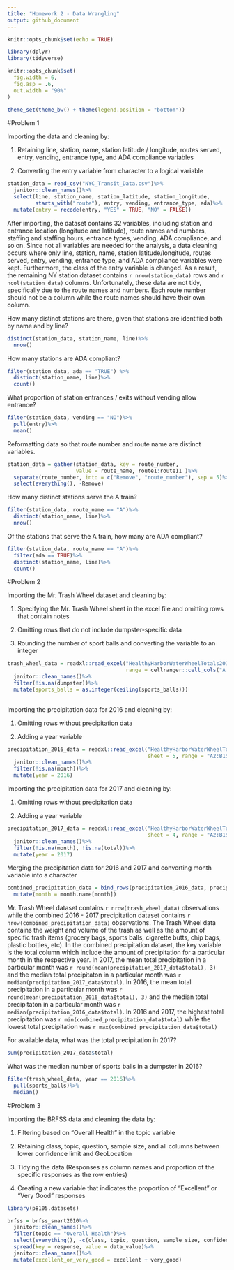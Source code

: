 ```yaml
---
title: "Homework 2 - Data Wrangling"
output: github_document
---
```


```r
knitr::opts_chunk$set(echo = TRUE)

library(dplyr)
library(tidyverse)

knitr::opts_chunk$set(
  fig.width = 6,
  fig.asp = .6,
  out.width = "90%"
)

theme_set(theme_bw() + theme(legend.position = "bottom"))
```

#Problem 1

Importing the data and cleaning by:

1. Retaining line, station, name, station latitude / longitude, routes served, entry, vending, entrance type, and ADA compliance variables 

2. Converting the entry variable from character to a logical variable

```r
station_data = read_csv("NYC_Transit_Data.csv")%>%
  janitor::clean_names()%>%
  select(line, station_name, station_latitude, station_longitude, 
         starts_with("route"), entry, vending, entrance_type, ada)%>%
  mutate(entry = recode(entry, "YES" = TRUE, "NO" = FALSE))

```

After importing, the dataset contains 32 variables, including station and entrance location (longitude and latitude), route names and numbers, staffing and staffing hours, entrance types, vending, ADA compliance, and so on. Since not all variables are needed for the analysis, a data cleaning occurs where only line, station, name, station latitude/longitude, routes served, entry, vending, entrance type, and ADA compliance variables were kept. Furthermore, the class of the entry variable is changed. As a result, the remaining NY station dataset contains `r nrow(station_data) ` rows and `r ncol(station_data)` columns. Unfortunately, these data are not tidy, specifically due to the route names and numbers. Each route number should not be a column while the route names should have their own column.  

How many distinct stations are there, given that stations are identified both by name and by line?

```r
distinct(station_data, station_name, line)%>%
  nrow()
```

How many stations are ADA compliant?

```r
filter(station_data, ada == "TRUE") %>%
  distinct(station_name, line)%>%
  count()
```

What proportion of station entrances / exits without vending allow entrance?

```r
filter(station_data, vending == "NO")%>%
  pull(entry)%>%
  mean()
```


Reformatting data so that route number and route name are distinct variables. 

```r
station_data = gather(station_data, key = route_number, 
                      value = route_name, route1:route11 )%>%
  separate(route_number, into = c("Remove", "route_number"), sep = 5)%>%
  select(everything(), -Remove)
```

How many distinct stations serve the A train? 

```r
filter(station_data, route_name == "A")%>%
  distinct(station_name, line)%>%
  nrow()
```


Of the stations that serve the A train, how many are ADA compliant?

```r
filter(station_data, route_name == "A")%>%
  filter(ada == TRUE)%>%
  distinct(station_name, line)%>%
  count()
```


#Problem 2

Importing the Mr. Trash Wheel dataset and cleaning by:

1. Specifying the Mr. Trash Wheel sheet in the excel file and omitting rows that contain notes

2. Omitting rows that do not include dumpster-specific data

3. Rounding the number of sport balls and converting the variable to an integer

```r
trash_wheel_data = readxl::read_excel("HealthyHarborWaterWheelTotals2018-7-28.xlsx", sheet = 1, 
                                      range = cellranger::cell_cols("A:N"))%>%
  janitor::clean_names()%>%
  filter(!is.na(dumpster))%>%
  mutate(sports_balls = as.integer(ceiling(sports_balls)))
  
```

Importing the precipitation data for 2016 and cleaning by:

1. Omitting rows without precipitation data

2. Adding a year variable

```r
precipitation_2016_data = readxl::read_excel("HealthyHarborWaterWheelTotals2018-7-28.xlsx", 
                                             sheet = 5, range = "A2:B15")%>%
  janitor::clean_names()%>%
  filter(!is.na(month))%>%
  mutate(year = 2016)
```

Importing the precipitation data for 2017 and cleaning by:

1. Omitting rows without precipitation data

2. Adding a year variable

```r
precipitation_2017_data = readxl::read_excel("HealthyHarborWaterWheelTotals2018-7-28.xlsx", 
                                             sheet = 4, range = "A2:B15")%>%
  janitor::clean_names()%>%
  filter(!is.na(month), !is.na(total))%>%
  mutate(year = 2017)
```

Merging the precipitation data for 2016 and 2017 and converting month variable into a character

```r
combined_precipitation_data = bind_rows(precipitation_2016_data, precipitation_2017_data)%>%
  mutate(month = month.name[month])
```

Mr. Trash Wheel dataset contains `r nrow(trash_wheel_data) ` observations while the combined 2016 - 2017 precipitation dataset contains `r nrow(combined_precipitation_data) `
observations. The Trash Wheel data contains the weight and volume of the trash as well as the amount of specific trash items (grocery bags, sports balls, cigarette butts, chip bags, plastic bottles, etc). In the combined precipitation dataset, the key variable is the total column which include the amount of precipitation for a particular month in the respective year. In 2017, the mean total precipitation in a particular month was `r round(mean(precipitation_2017_data$total), 3)` and the median total precipitaton in a particular month was `r median(precipitation_2017_data$total) `. In 2016, the mean total precipitation in a particular month was `r round(mean(precipitation_2016_data$total), 3)` and the median total precipitaton in a particular month was `r median(precipitation_2016_data$total) `. In 2016 and 2017, the highest total precipitation was `r min(combined_precipitation_data$total) ` while the lowest total precipitation was `r max(combined_precipitation_data$total) `

For available data, what was the total precipitation in 2017?

```r
sum(precipitation_2017_data$total)
```


What was the median number of sports balls in a dumpster in 2016?

```r
filter(trash_wheel_data, year == 2016)%>%
  pull(sports_balls)%>%
  median()
```

#Problem 3

Importing the BRFSS data and cleaning the data by:
 
1. Filtering based on "Overall Health" in the topic variable

2. Retaining class, topic, question, sample size, and all columns between lower confidence limit and GeoLocation

3. Tidying the data (Responses as column names and proportion of the specific responses as the row entries)

4. Creating a new variable that indicates the proportion of "Excellent" or "Very Good" responses

```r
library(p8105.datasets)

brfss = brfss_smart2010%>%
  janitor::clean_names()%>%
  filter(topic == "Overall Health")%>%
  select(everything(), -c(class, topic, question, sample_size, confidence_limit_low:geo_location))%>%
  spread(key = response, value = data_value)%>%
  janitor::clean_names()%>%
  mutate(excellent_or_very_good = excellent + very_good)
```

